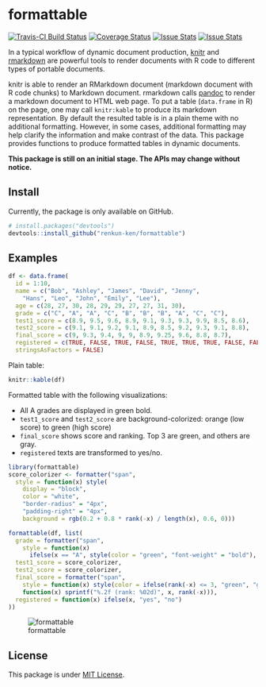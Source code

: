 # formattable

[![Travis-CI Build Status](https://travis-ci.org/renkun-ken/formattable.png?branch=master)](https://travis-ci.org/renkun-ken/formattable) [![Coverage Status](https://coveralls.io/repos/renkun-ken/formattable/badge.svg)](https://coveralls.io/r/renkun-ken/formattable) [![Issue Stats](http://issuestats.com/github/renkun-ken/formattable/badge/issue?style=flat)](http://issuestats.com/github/renkun-ken/formattable) [![Issue Stats](http://issuestats.com/github/renkun-ken/formattable/badge/pr?style=flat)](http://issuestats.com/github/renkun-ken/formattable)

In a typical workflow of dynamic document production, [knitr](https://github.com/yihui/knitr) and [rmarkdown](http://rmarkdown.rstudio.com/) are powerful tools to render documents with R code to different types of portable documents.

knitr is able to render an RMarkdown document (markdown document with R code chunks) to Markdown document. rmarkdown calls [pandoc](http://johnmacfarlane.net/pandoc) to render a markdown document to HTML web page. To put a table (`data.frame` in R) on the page, one may call `knitr:kable` to produce its markdown representation. By default the resulted table is in a plain theme with no additional formatting. However, in some cases, additional formatting may help clarify the information and make contrast of the data. This package provides functions to produce formatted tables in dynamic documents.

**This package is still on an initial stage. The APIs may change without notice.**

## Install

Currently, the package is only available on GitHub.

```r
# install.packages("devtools")
devtools::install_github("renkun-ken/formattable")
```

## Examples

```r
df <- data.frame(
  id = 1:10,
  name = c("Bob", "Ashley", "James", "David", "Jenny", 
    "Hans", "Leo", "John", "Emily", "Lee"), 
  age = c(28, 27, 30, 28, 29, 29, 27, 27, 31, 30),
  grade = c("C", "A", "A", "C", "B", "B", "B", "A", "C", "C"),
  test1_score = c(8.9, 9.5, 9.6, 8.9, 9.1, 9.3, 9.3, 9.9, 8.5, 8.6),
  test2_score = c(9.1, 9.1, 9.2, 9.1, 8.9, 8.5, 9.2, 9.3, 9.1, 8.8),
  final_score = c(9, 9.3, 9.4, 9, 9, 8.9, 9.25, 9.6, 8.8, 8.7),
  registered = c(TRUE, FALSE, TRUE, FALSE, TRUE, TRUE, TRUE, FALSE, FALSE, FALSE),
  stringsAsFactors = FALSE)
```

Plain table:

```r
knitr::kable(df)
```

Formatted table with the following visualizations:

* All A grades are displayed in green bold.
* `test1_score` and `test2_score` are background-colorized: orange (low score) to green (high score)
* `final_score` shows score and ranking. Top 3 are green, and others are gray.
* `registered` texts are transformed to yes/no.

```r
library(formattable)
score_colorizer <- formatter("span", 
  style = function(x) style(
    display = "block", 
    color = "white", 
    "border-radius" = "4px",
    "padding-right" = "4px",
    background = rgb(0.2 + 0.8 * rank(-x) / length(x), 0.6, 0)))

formattable(df, list(
  grade = formatter("span",
    style = function(x) 
      ifelse(x == "A", style(color = "green", "font-weight" = "bold"), NA)),
  test1_score = score_colorizer,
  test2_score = score_colorizer,
  final_score = formatter("span",
    style = function(x) style(color = ifelse(rank(-x) <= 3, "green", "gray")),
    function(x) sprintf("%.2f (rank: %02d)", x, rank(-x))),
  registered = function(x) ifelse(x, "yes", "no")
))
```

![formattable](./formattable.png?raw=true)

## License

This package is under [MIT License](http://opensource.org/licenses/MIT).
